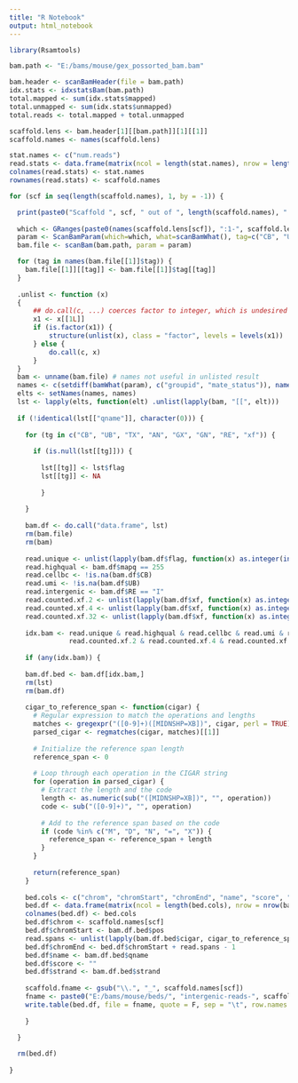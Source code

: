 ```yaml
---
title: "R Notebook"
output: html_notebook
---
```



```r

library(Rsamtools)

bam.path <- "E:/bams/mouse/gex_possorted_bam.bam"

bam.header <- scanBamHeader(file = bam.path)
idx.stats <- idxstatsBam(bam.path)
total.mapped <- sum(idx.stats$mapped)
total.unmapped <- sum(idx.stats$unmapped)
total.reads <- total.mapped + total.unmapped

scaffold.lens <- bam.header[1][[bam.path]][1][[1]]
scaffold.names <- names(scaffold.lens)

stat.names <- c("num.reads")
read.stats <- data.frame(matrix(ncol = length(stat.names), nrow = length(scaffold.names)))
colnames(read.stats) <- stat.names
rownames(read.stats) <- scaffold.names

for (scf in seq(length(scaffold.names), 1, by = -1)) {

  print(paste0("Scaffold ", scf, " out of ", length(scaffold.names), "..."))
  
  which <- GRanges(paste0(names(scaffold.lens[scf]), ":1-", scaffold.lens[scf][[1]]))
  param <- ScanBamParam(which=which, what=scanBamWhat(), tag=c("CB", "UB", "TX", "AN", "GX", "GN", "RE", "xf"))
  bam.file <- scanBam(bam.path, param = param)

  for (tag in names(bam.file[[1]]$tag)) {
    bam.file[[1]][[tag]] <- bam.file[[1]]$tag[[tag]]
  }
  
  .unlist <- function (x)
  {
      ## do.call(c, ...) coerces factor to integer, which is undesired
      x1 <- x[[1L]]
      if (is.factor(x1)) {
          structure(unlist(x), class = "factor", levels = levels(x1))
      } else {
          do.call(c, x)
      }
  }
  bam <- unname(bam.file) # names not useful in unlisted result
  names <- c(setdiff(bamWhat(param), c("groupid", "mate_status")), names(bam.file[[1]]$tag))
  elts <- setNames(names, names)
  lst <- lapply(elts, function(elt) .unlist(lapply(bam, "[[", elt)))
  
  if (!identical(lst[["qname"]], character(0))) {
    
    for (tg in c("CB", "UB", "TX", "AN", "GX", "GN", "RE", "xf")) {
      
      if (is.null(lst[[tg]])) { 
        
        lst[[tg]] <- lst$flag
        lst[[tg]] <- NA
        
        }
      
    }
    
    bam.df <- do.call("data.frame", lst)
    rm(bam.file)
    rm(bam)
    
    read.unique <- unlist(lapply(bam.df$flag, function(x) as.integer(intToBits(x))[11] == 0))
    read.highqual <- bam.df$mapq == 255
    read.cellbc <- !is.na(bam.df$CB)
    read.umi <- !is.na(bam.df$UB)
    read.intergenic <- bam.df$RE == "I"
    read.counted.xf.2 <- unlist(lapply(bam.df$xf, function(x) as.integer(intToBits(x))[2] == 0))
    read.counted.xf.4 <- unlist(lapply(bam.df$xf, function(x) as.integer(intToBits(x))[3] == 0))
    read.counted.xf.32 <- unlist(lapply(bam.df$xf, function(x) as.integer(intToBits(x))[6] == 0))
    
    idx.bam <- read.unique & read.highqual & read.cellbc & read.umi & read.intergenic & 
               read.counted.xf.2 & read.counted.xf.4 & read.counted.xf.32
    
    if (any(idx.bam)) {
    
    bam.df.bed <- bam.df[idx.bam,]
    rm(lst)
    rm(bam.df)
    
    cigar_to_reference_span <- function(cigar) {
      # Regular expression to match the operations and lengths
      matches <- gregexpr("([0-9]+)([MIDNSHP=XB])", cigar, perl = TRUE)
      parsed_cigar <- regmatches(cigar, matches)[[1]]
      
      # Initialize the reference span length
      reference_span <- 0
      
      # Loop through each operation in the CIGAR string
      for (operation in parsed_cigar) {
        # Extract the length and the code
        length <- as.numeric(sub("([MIDNSHP=XB])", "", operation))
        code <- sub("([0-9]+)", "", operation)
        
        # Add to the reference span based on the code
        if (code %in% c("M", "D", "N", "=", "X")) {
          reference_span <- reference_span + length
        }
      }
      
      return(reference_span)
    }
    
    bed.cols <- c("chrom", "chromStart", "chromEnd", "name", "score", "strand")
    bed.df <- data.frame(matrix(ncol = length(bed.cols), nrow = nrow(bam.df.bed)))
    colnames(bed.df) <- bed.cols
    bed.df$chrom <- scaffold.names[scf]
    bed.df$chromStart <- bam.df.bed$pos
    read.spans <- unlist(lapply(bam.df.bed$cigar, cigar_to_reference_span))
    bed.df$chromEnd <- bed.df$chromStart + read.spans - 1
    bed.df$name <- bam.df.bed$qname
    bed.df$score <- ""
    bed.df$strand <- bam.df.bed$strand
    
    scaffold.fname <- gsub("\\.", "_", scaffold.names[scf])
    fname <- paste0("E:/bams/mouse/beds/", "intergenic-reads-", scaffold.fname, ".bed")
    write.table(bed.df, file = fname, quote = F, sep = "\t", row.names = F, col.names = F)
    
    }

  }
  
  rm(bed.df)
  
}

```


